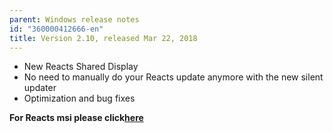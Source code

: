 ```yaml
---
parent: Windows release notes
id: "360000412666-en"
title: Version 2.10, released Mar 22, 2018 
---
```

*   New Reacts Shared Display
*   No need to manually do your Reacts update anymore with the new silent updater
*   Optimization and bug fixes

**For Reacts msi please click[here](https://reacts.com/install/2.10.1.5/Reacts.msi)**



